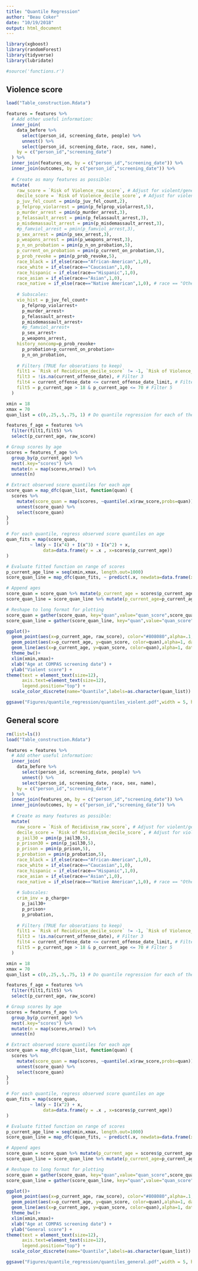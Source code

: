 ```yaml
---
title: "Quantile Regression"
author: "Beau Coker"
date: "10/19/2018"
output: html_document
---
```


```r
library(xgboost)
library(randomForest)
library(tidyverse)
library(lubridate)

#source('functions.r')
```

## Violence score

```r
load("Table_construction.Rdata")
```

```r
features = features %>%
  # Add other useful information:
  inner_join(
    data_before %>% 
      select(person_id, screening_date, people) %>%
      unnest() %>%
      select(person_id, screening_date, race, sex, name),
    by = c("person_id","screening_date")
  ) %>%
  inner_join(features_on, by = c("person_id","screening_date")) %>%
  inner_join(outcomes, by = c("person_id","screening_date")) %>%
  
  # Create as many features as possible:
  mutate(
    raw_score = `Risk of Violence_raw_score`, # Adjust for violent/general
    decile_score = `Risk of Violence_decile_score`, # Adjust for violent/general
    p_juv_fel_count = pmin(p_juv_fel_count,2),
    p_felprop_violarrest = pmin(p_felprop_violarrest,5),
    p_murder_arrest = pmin(p_murder_arrest,3),
    p_felassault_arrest = pmin(p_felassault_arrest,3),
    p_misdemassault_arrest = pmin(p_misdemassault_arrest,3),
    #p_famviol_arrest = pmin(p_famviol_arrest,3),
    p_sex_arrest = pmin(p_sex_arrest,3),
    p_weapons_arrest = pmin(p_weapons_arrest,3),
    p_n_on_probation = pmin(p_n_on_probation,5),
    p_current_on_probation = pmin(p_current_on_probation,5),
    p_prob_revoke = pmin(p_prob_revoke,5),
    race_black = if_else(race=="African-American",1,0),
    race_white = if_else(race=="Caucasian",1,0),
    race_hispanic = if_else(race=="Hispanic",1,0),
    race_asian = if_else(race=="Asian",1,0),
    race_native = if_else(race=="Native American",1,0), # race == "Other" is the baseline
    
    # Subscales:
    vio_hist = p_juv_fel_count+
      p_felprop_violarrest+
      p_murder_arrest+
      p_felassault_arrest+
      p_misdemassault_arrest+
      #p_famviol_arrest+
      p_sex_arrest+
      p_weapons_arrest,
    history_noncomp=p_prob_revoke+
      p_probation+p_current_on_probation+
      p_n_on_probation,
    
    # Filters (TRUE for obserations to keep)
    filt1 = `Risk of Recidivism_decile_score` != -1, `Risk of Violence_decile_score` != -1, # Filter 1
    filt3 = !is.na(current_offense_date), # Filter 3
    filt4 = current_offense_date <= current_offense_date_limit, # Filter 4
    filt5 = p_current_age > 18 & p_current_age <= 70 # Filter 5
  )
```

```r
xmin = 18
xmax = 70 
quan_list = c(0,.25,.5,.75, 1) # Do quantile regression for each of these values

features_f_age = features %>%
  filter(filt1,filt5) %>%
  select(p_current_age, raw_score)

# Group scores by age
scores = features_f_age %>%
  group_by(p_current_age) %>%
  nest(.key="scores") %>%
  mutate(n = map(scores,nrow)) %>%
  unnest(n)

# Extract observed score quantiles for each age
score_quan = map_dfc(quan_list, function(quan) {
  scores %>%
    mutate(score_quan = map(scores, ~quantile(.x$raw_score,probs=quan))) %>%
    unnest(score_quan) %>%
    select(score_quan)
}
)

# For each quantile, regress observed score quantiles on age
quan_fits = map(score_quan,
         ~ lm(y ~ I(x^4) + I(x^3) + I(x^2) + x,
              data=data.frame(y = .x , x=scores$p_current_age))
)

# Evaluate fitted function on range of scores
p_current_age_line = seq(xmin,xmax, length.out=1000)
score_quan_line = map_dfc(quan_fits, ~ predict(.x, newdata=data.frame(x=p_current_age_line)))

# Append ages
score_quan = score_quan %>% mutate(p_current_age = scores$p_current_age)
score_quan_line = score_quan_line %>% mutate(p_current_age=p_current_age_line)

# Reshape to long format for plotting
score_quan = gather(score_quan, key="quan",value="quan_score",score_quan:score_quan4)
score_quan_line = gather(score_quan_line, key="quan",value="quan_score",score_quan:score_quan4)
```

```r
ggplot()+
  geom_point(aes(x=p_current_age, raw_score), color="#808080",alpha=.1, data=features_f_age) +
  geom_point(aes(x=p_current_age, y=quan_score, color=quan),alpha=1, data=score_quan) +
  geom_line(aes(x=p_current_age, y=quan_score, color=quan),alpha=1, data=score_quan_line) +
  theme_bw()+
  xlim(xmin,xmax)+
  xlab("Age at COMPAS screening date") +
  ylab("Violent score") +
theme(text = element_text(size=12),
      axis.text=element_text(size=12),
      legend.position="top") +
  scale_color_discrete(name="Quantile",labels=as.character(quan_list))
```

```r
ggsave("Figures/quantile_regression/quantiles_violent.pdf",width = 5, height = 3, units = "in")
```


## General score

```r
rm(list=ls())
load("Table_construction.Rdata")
```

```r
features = features %>%
  # Add other useful information:
  inner_join(
    data_before %>% 
      select(person_id, screening_date, people) %>%
      unnest() %>%
      select(person_id, screening_date, race, sex, name),
    by = c("person_id","screening_date")
  ) %>%
  inner_join(features_on, by = c("person_id","screening_date")) %>%
  inner_join(outcomes, by = c("person_id","screening_date")) %>%
  
  # Create as many features as possible:
  mutate(
    raw_score = `Risk of Recidivism_raw_score`, # Adjust for violent/general
    decile_score = `Risk of Recidivism_decile_score`, # Adjust for violent/general
    p_jail30 = pmin(p_jail30,5),
    p_prison30 = pmin(p_jail30,5),
    p_prison = pmin(p_prison,5),
    p_probation = pmin(p_probation,5),
    race_black = if_else(race=="African-American",1,0),
    race_white = if_else(race=="Caucasian",1,0),
    race_hispanic = if_else(race=="Hispanic",1,0),
    race_asian = if_else(race=="Asian",1,0),
    race_native = if_else(race=="Native American",1,0), # race == "Other" is the baseline
    
    # Subscales:
    crim_inv = p_charge+
      p_jail30+
      p_prison+
      p_probation,
    
    # Filters (TRUE for obserations to keep)
    filt1 = `Risk of Recidivism_decile_score` != -1, `Risk of Violence_decile_score` != -1, # Filter 1
    filt3 = !is.na(current_offense_date), # Filter 3
    filt4 = current_offense_date <= current_offense_date_limit, # Filter 4
    filt5 = p_current_age > 18 & p_current_age <= 70 # Filter 5
  )
```


```r
xmin = 18
xmax = 70 
quan_list = c(0,.25,.5,.75, 1) # Do quantile regression for each of these values

features_f_age = features %>%
  filter(filt1,filt5) %>%
  select(p_current_age, raw_score)

# Group scores by age
scores = features_f_age %>%
  group_by(p_current_age) %>%
  nest(.key="scores") %>%
  mutate(n = map(scores,nrow)) %>%
  unnest(n)

# Extract observed score quantiles for each age
score_quan = map_dfc(quan_list, function(quan) {
  scores %>%
    mutate(score_quan = map(scores, ~quantile(.x$raw_score,probs=quan))) %>%
    unnest(score_quan) %>%
    select(score_quan)
}
)

# For each quantile, regress observed score quantiles on age
quan_fits = map(score_quan,
         ~ lm(y ~ I(x^2) + x, 
              data=data.frame(y = .x , x=scores$p_current_age))
)

# Evaluate fitted function on range of scores
p_current_age_line = seq(xmin,xmax, length.out=1000)
score_quan_line = map_dfc(quan_fits, ~ predict(.x, newdata=data.frame(x=p_current_age_line)))

# Append ages
score_quan = score_quan %>% mutate(p_current_age = scores$p_current_age)
score_quan_line = score_quan_line %>% mutate(p_current_age=p_current_age_line)

# Reshape to long format for plotting
score_quan = gather(score_quan, key="quan",value="quan_score",score_quan:score_quan4)
score_quan_line = gather(score_quan_line, key="quan",value="quan_score",score_quan:score_quan4)
```

```r
ggplot()+
  geom_point(aes(x=p_current_age, raw_score), color="#808080",alpha=.1, data=features_f_age) +
  geom_point(aes(x=p_current_age, y=quan_score, color=quan),alpha=1, data=score_quan) +
  geom_line(aes(x=p_current_age, y=quan_score, color=quan),alpha=1, data=score_quan_line) +
  theme_bw()+
  xlim(xmin,xmax)+
  xlab("Age at COMPAS screening date") +
  ylab("General score") +
theme(text = element_text(size=12),
      axis.text=element_text(size=12),
      legend.position="top") +
  scale_color_discrete(name="Quantile",labels=as.character(quan_list))
```

```r
ggsave("Figures/quantile_regression/quantiles_general.pdf",width = 5, height = 3, units = "in")
```
